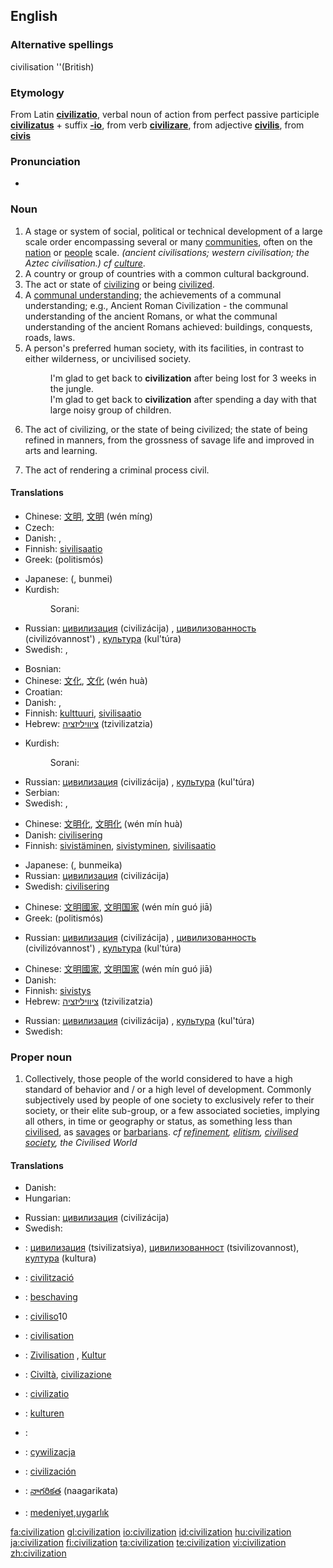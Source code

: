 {{wikipedia}}
==English==

===Alternative spellings===
civilisation  ''(British)

===Etymology===
From Latin '''[[civilizatio]]''', verbal noun of action from perfect passive participle '''[[civilizatus]]''' + suffix '''[[-io]]''', from verb '''[[civilizare]]''', from adjective '''[[civilis]]''', from '''[[civis]]'''

===Pronunciation===
*{{audio|en-us-civilization.ogg|Audio (US)}}

===Noun===
{{en-noun}}

# A stage or system of social, political or technical development of a large scale order encompassing several or many [[community|communities]], often on the [[nation]] or [[people]] scale. ''(ancient civilisations; western civilisation; the Aztec civilisation.) cf [[culture]]''.
# A country or group of countries with a common cultural background.
# The act or state of [[civilize|civilizing]] or being [[civilize|civilized]].
# A [[communal understanding]]; the achievements of a communal understanding; e.g., Ancient Roman Civilization - the communal understanding of the ancient Romans, or what the communal understanding  of the ancient Romans achieved: buildings, conquests, roads, laws.
# A person's preferred human society, with its facilities, in contrast to either wilderness, or uncivilised society.
#:I'm glad to get back to '''civilization''' after being lost for 3 weeks in the jungle.
#:I'm glad to get back to '''civilization''' after spending a day with that large noisy group of children.
# {{obsolete}} The act of civilizing, or the state of being civilized; the state of being refined in manners, from the grossness of savage life and improved in arts and learning.
# {{obsolete}} The act of rendering a criminal process civil.

====Translations====
{{trans-top|an advanced state of society}}
* Chinese: [[文明]], [[文明]] (wén míng)
* Czech: {{t+|cs|civilizace|f}}
* Danish: {{t-|da|civilisation|c}}, {{t-|da|kultur|c}}
* Finnish: [[sivilisaatio]]
* Greek: {{t|el|πολιτισμός|m|sc=Grek}} (politismós)
{{trans-mid}}
* Japanese: {{Jpan|[[文明]]}} ({{Jpan|[[ぶんめい]]}}, bunmei)
* Kurdish:
*: Sorani: {{t|ku|شارستانێتی|tr=shAristAneti|sc=KUchar}}
* Russian: [[цивилизация]] (civilizácija) {{f}}, [[цивилизованность]] (civilizóvannost') {{f}}, [[культура]] (kul'túra) {{f}}
* Swedish: {{t-|sv|civilisation|c}}, {{t+|sv|kultur|c}}
{{trans-bottom}}

{{trans-top|a group of people or country with a common cultural background}}
* Bosnian: {{t-|bs|civilizacija}}
* Chinese: [[文化]], [[文化]] (wén huà)
* Croatian: {{t-|hr|civilizacija}}
* Danish: {{t-|da|civilisation|c}}, {{t-|da|kultur|c}}
* Finnish: [[kulttuuri]], [[sivilisaatio]]
* Hebrew: [[ציוויליזציה]] (tzivilizatzia) {{f}}
{{trans-mid}}
* Kurdish: 
*: Sorani: {{t|ku|ئاوه‌دانی|tr=AwadAni|sc=KUchar}}
* Russian: [[цивилизация]] (civilizácija) {{f}}, [[культура]] (kul'túra) {{f}}
* Serbian: {{t-|sr|civilizacija}}
* Swedish: {{t-|sv|civilisation|c}}, {{t+|sv|kultur|c}}
{{trans-bottom}}

{{trans-top|the act or state of being civilized}}
* Chinese: [[文明化]], [[文明化]] (wén mín huà)
* Danish: [[civilisering]] {{c}}
* Finnish: [[sivistää|sivistäminen]], [[sivistyä|sivistyminen]], [[sivilisaatio]]
{{trans-mid}}
* Japanese: {{Jpan|[[文明化]]}} ({{Jpan|[[ぶんめいか]]}}, bunmeika)
* Russian: [[цивилизация]] (civilizácija) {{f}}
* Swedish: [[civilisering]] {{c}}
{{trans-bottom}}

{{trans-top|the achievements of communal understanding}}
* Chinese: [[文明]][[國家]], [[文明]][[国家]] (wén mín guó jiā)
* Greek: {{t|el|πολιτισμός|m|sc=Grek}} (politismós)
{{trans-mid}}
* Russian: [[цивилизация]] (civilizácija) {{f}}, [[цивилизованность]] (civilizóvannost') {{f}}, [[культура]] (kul'túra) {{f}}
{{trans-bottom}}

{{trans-top|preferred human society}}
* Chinese: [[文明]][[國家]], [[文明]][[国家]] (wén mín guó jiā)
* Danish: {{t-|da|civilisation|c}}
* Finnish: [[sivistys]]
* Hebrew: [[ציוויליזציה]] (tzivilizatzia) {{f}}
{{trans-mid}}
* Russian: [[цивилизация]] (civilizácija) {{f}}, [[культура]] (kul'túra) {{f}}
* Swedish: {{t-|sv|civilisation|c}}
{{trans-bottom}}

===Proper noun===
{{en-proper noun}}

# Collectively, those people of the world considered to have a high standard of behavior and / or a high level of development. Commonly subjectively used by people of one society to exclusively refer to their society, or their elite sub-group, or a few associated societies, implying all others, in time or geography or status, as something less than [[civilise|civilised]], as [[savage|savages]] or [[barbarian|barbarians]]. ''cf [[refinement]], [[elitism]], [[civilised society]], the Civilised World''

====Translations====
{{trans-top|people of the world considered to have a high standard of behavior}}
* Danish: {{t-|da|civilisation|c}}
* Hungarian: {{t|hu|civilizáció}}
{{trans-mid}}
* Russian: [[цивилизация]] (civilizácija) {{f}}
* Swedish: {{t-|sv|civilisation|c}}
{{trans-bottom}}

{{checktrans-top}}
<!--Please remove this section once all the words are moved to their appropriate translation table above-->
*{{ttbc|Bulgarian}}: [[цивилизация]] (tsivilizatsiya), [[цивилизованност]] (tsivilizovannost), [[култура]] (kultura)
*{{ttbc|Catalan}}: [[civilització]]
*{{ttbc|Dutch}}: [[beschaving]]
*{{ttbc|Esperanto}}: [[civiliso]]10
*{{ttbc|French}}: [[civilisation]]
*{{ttbc|German}}: [[Zivilisation]] {{f}}, [[Kultur]] {{f}}
{{trans-mid}}
*{{ttbc|Italian}}: [[Civiltà]], [[civilizazione]]
*{{ttbc|Latin}}: [[civilizatio]]
*{{ttbc|Norwegian}}: [[kulturen]] {{f}}
*{{ttbc|Persian}}: {{FAchar|[[تمدن|تمدّن]]}}
*{{ttbc|Polish}}: [[cywilizacja]]
*{{ttbc|Spanish}}: [[civilización]]
*{{ttbc|Telugu}}: [[నాగరికత]] (naagarikata)
*{{ttbc|Turkish}}: [[medeniyet]],[[uygarlık]]
{{trans-bottom}}

[[fa:civilization]]
[[gl:civilization]]
[[io:civilization]]
[[id:civilization]]
[[hu:civilization]]
[[ja:civilization]]
[[fi:civilization]]
[[ta:civilization]]
[[te:civilization]]
[[vi:civilization]]
[[zh:civilization]]